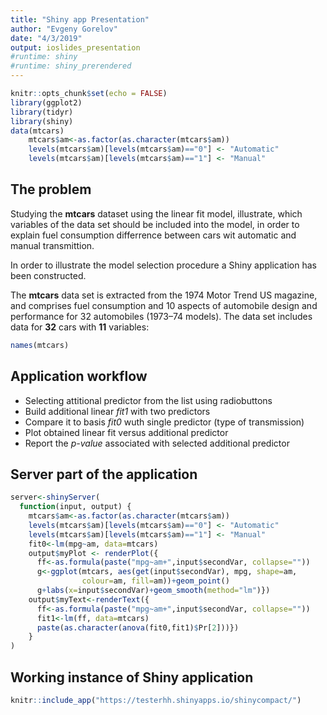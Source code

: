 ```yaml
---
title: "Shiny app Presentation"
author: "Evgeny Gorelov"
date: "4/3/2019"
output: ioslides_presentation
#runtime: shiny
#runtime: shiny_prerendered
---
```


```r
knitr::opts_chunk$set(echo = FALSE)
library(ggplot2)
library(tidyr)
library(shiny)
data(mtcars)
    mtcars$am<-as.factor(as.character(mtcars$am))
    levels(mtcars$am)[levels(mtcars$am)=="0"] <- "Automatic"
    levels(mtcars$am)[levels(mtcars$am)=="1"] <- "Manual"
```

## The problem

Studying the **mtcars** dataset using the linear fit model,
illustrate, which variables of the data set should be included into the model,
in order to explain fuel consumption differrence between cars wit automatic and manual transmittion.

In order to illustrate the model selection procedure a Shiny application has been constructed.

The **mtcars** data set is extracted from the 1974 Motor Trend US magazine, and comprises fuel consumption and 10 aspects of automobile design and performance for 32 automobiles (1973–74 models).
The data set includes data for **32** cars with **11** variables:

```r
names(mtcars)
```

## Application workflow
- Selecting attitional predictor from the list using radiobuttons
- Build additional linear *fit1* with two predictors
- Compare it to basis *fit0* wuth single predictor (type of transmission) 
- Plot obtained linear fit versus additional predictor 
- Report the *p-value* associated with selected additional predictor

## Server part of the application
```r
server<-shinyServer(  
  function(input, output) { 
    mtcars$am<-as.factor(as.character(mtcars$am))
    levels(mtcars$am)[levels(mtcars$am)=="0"] <- "Automatic"
    levels(mtcars$am)[levels(mtcars$am)=="1"] <- "Manual"
    fit0<-lm(mpg~am, data=mtcars)
    output$myPlot <- renderPlot({
      ff<-as.formula(paste("mpg~am+",input$secondVar, collapse=""))
      g<-ggplot(mtcars, aes(get(input$secondVar), mpg, shape=am, 
                colour=am, fill=am))+geom_point()
      g+labs(x=input$secondVar)+geom_smooth(method="lm")})
    output$myText<-renderText({
      ff<-as.formula(paste("mpg~am+",input$secondVar, collapse=""))
      fit1<-lm(ff, data=mtcars)
      paste(as.character(anova(fit0,fit1)$Pr[2]))})
    }
)
```
## Working instance of Shiny application
```r
knitr::include_app("https://testerhh.shinyapps.io/shinycompact/")
```
